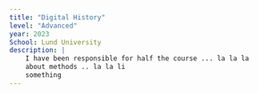 ```yaml
---
title: "Digital History"
level: "Advanced"
year: 2023
School: Lund University
description: |
    I have been responsible for half the course ... la la la
    about methods .. la la li
    something
---
```

